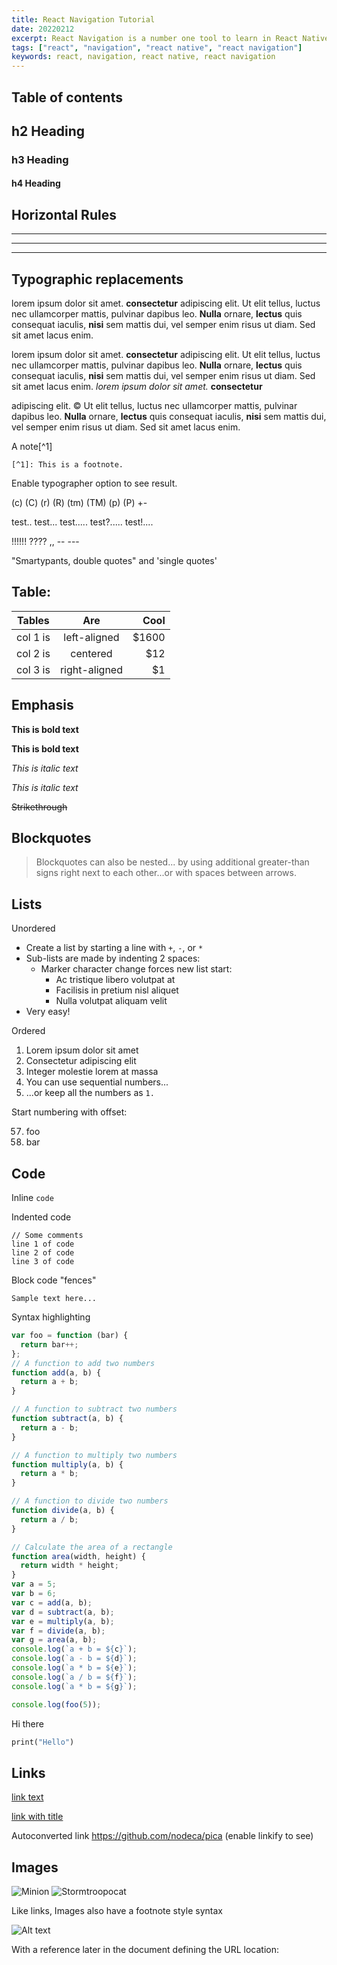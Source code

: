 ```yaml
---
title: React Navigation Tutorial
date: 20220212
excerpt: React Navigation is a number one tool to learn in React Native. You would always use them; these are some of the best practices in using React Navigation
tags: ["react", "navigation", "react native", "react navigation"]
keywords: react, navigation, react native, react navigation
---
```

## Table of contents
## h2 Heading
### h3 Heading
#### h4 Heading


## Horizontal Rules

___

---

***


## Typographic replacements

lorem ipsum dolor sit amet. **consectetur** adipiscing elit. Ut elit tellus, luctus nec ullamcorper mattis, pulvinar dapibus leo. **Nulla** ornare, **lectus** quis consequat iaculis, **nisi** sem mattis dui, vel semper enim risus ut diam. Sed sit amet lacus enim.

lorem ipsum dolor sit amet. **consectetur** adipiscing elit. Ut elit tellus, luctus nec ullamcorper mattis, pulvinar dapibus leo. **Nulla** ornare, **lectus** quis consequat iaculis, **nisi** sem mattis dui, vel semper enim risus ut diam. Sed sit amet lacus enim. _lorem ipsum dolor sit amet._ **consectetur** 



adipiscing elit. &copy; Ut elit tellus, luctus nec ullamcorper mattis, pulvinar dapibus leo. **Nulla** ornare, **lectus** quis consequat iaculis, **nisi** sem mattis dui, vel semper enim risus ut diam. Sed sit amet lacus enim.

A note[^1]
    
    [^1]: This is a footnote.

Enable typographer option to see result.

(c) (C) (r) (R) (tm) (TM) (p) (P) +-

test.. test... test..... test?..... test!....


!!!!!! ???? ,,  -- ---

"Smartypants, double quotes" and 'single quotes'

## Table:

| Tables   |      Are      |  Cool |
|----------|:-------------:|------:|
| col 1 is |  left-aligned | $1600 |
| col 2 is |    centered   |   $12 |
| col 3 is | right-aligned |    $1 |


## Emphasis

**This is bold text**

__This is bold text__

*This is italic text*

_This is italic text_

~~Strikethrough~~


## Blockquotes


> Blockquotes can also be nested... by using additional greater-than signs right next to each other...or with spaces between arrows.


## Lists

Unordered

+ Create a list by starting a line with `+`, `-`, or `*`
+ Sub-lists are made by indenting 2 spaces:
  - Marker character change forces new list start:
    * Ac tristique libero volutpat at
    + Facilisis in pretium nisl aliquet
    - Nulla volutpat aliquam velit
+ Very easy!

Ordered

1. Lorem ipsum dolor sit amet
2. Consectetur adipiscing elit
3. Integer molestie lorem at massa
4. You can use sequential numbers...
5. ...or keep all the numbers as `1.`


Start numbering with offset:

57. foo
1. bar


## Code

Inline `code`

Indented code

    // Some comments
    line 1 of code
    line 2 of code
    line 3 of code


Block code "fences"

```
Sample text here...
```

Syntax highlighting

``` js
var foo = function (bar) {
  return bar++;
};
// A function to add two numbers
function add(a, b) {
  return a + b;
}

// A function to subtract two numbers
function subtract(a, b) {
  return a - b;
}

// A function to multiply two numbers
function multiply(a, b) {
  return a * b;
}

// A function to divide two numbers
function divide(a, b) {
  return a / b;
}

// Calculate the area of a rectangle
function area(width, height) {
  return width * height;
}
var a = 5;
var b = 6;
var c = add(a, b);
var d = subtract(a, b);
var e = multiply(a, b);
var f = divide(a, b);
var g = area(a, b);
console.log(`a + b = ${c}`);
console.log(`a - b = ${d}`);
console.log(`a * b = ${e}`);
console.log(`a / b = ${f}`);
console.log(`a * b = ${g}`);

console.log(foo(5));
```


Hi there



```rust
print("Hello")
```

## Links

[link text](http://dev.nodeca.com)

[link with title](http://nodeca.github.io/pica/demo/ "title text!")

Autoconverted link https://github.com/nodeca/pica (enable linkify to see)


## Images

![Minion](https://images.unsplash.com/photo-1647182950502-8dc953740f5c?ixlib=rb-1.2.1&ixid=MnwxMjA3fDB8MHxwaG90by1wYWdlfHx8fGVufDB8fHx8&auto=format&fit=crop&w=688&q=80)
![Stormtroopocat](https://images.unsplash.com/photo-1648602015818-0f80d0fdb13f?ixlib=rb-1.2.1&ixid=MnwxMjA3fDB8MHxwaG90by1wYWdlfHx8fGVufDB8fHx8&auto=format&fit=crop&w=1170&q=80 "The Stormtroopocat")

Like links, Images also have a footnote style syntax

![Alt text][id]

With a reference later in the document defining the URL location:

[id]: https://images.unsplash.com/photo-1648606365327-51da55597c0b?ixlib=rb-1.2.1&ixid=MnwxMjA3fDB8MHxwaG90by1wYWdlfHx8fGVufDB8fHx8&auto=format&fit=crop&w=1933&q=80  "The Dojocat"
